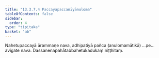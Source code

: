 ```yaml
---
title: "13.3.7.4 Paccayapaccanīyānuloma"
tableOfContents: false
sidebar:
  order: 4
type: "tipitaka"
basket: "ab"
---
```



<DynamicBreadcrumb />

<Division number="92">

<Paragraph number="4264">
Nahetupaccayā ārammaṇe nava, adhipatiyā pañca (anulomamātikā) …pe…  avigate nava.

</Paragraph>
</Division>

<Paragraph number="4265" type="center">
Dassanenapahātabbahetukadukaṃ niṭṭhitaṃ.
</Paragraph>